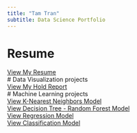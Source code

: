 ```yaml
---
title: "Tam Tran"
subtitle: Data Science Portfolio
---
```


# Resume    
[View My Resume](resume.qmd)      
# Data Visualization projects      
[View My Hold Report](Data_Visualization_Projects/hold_report.qmd)        
# Machine Learning projects    
[View K-Nearest Neighbors Model](Machine_Learning_Projects/1_KNN_Model/ML_Bootcamp_KNN.qmd)  
[View Decision Tree - Random Forest Model](Machine_Learning_Projects/2_DecisionTree_RandomForests_Model/ML_Bootcamp_DecisionTree_RandomForest.qmd)  
[View Regression Model](Machine_Learning_Projects/3_Regression_Model/ML_Bootcamp_Regression.qmd)  
[View Classification Model](Machine_Learning_Projects/4_Classification_Model/ML_Bootcamp_Classification_XGBoost.qmd)   

  